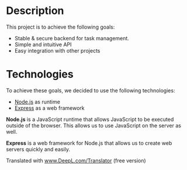 # Description

This project is to achieve the following goals:
* Stable & secure backend for task management.
* Simple and intuitive API
* Easy integration with other projects

# Technologies

To achieve these goals, we decided to use the following technologies:
* [Node.js](https://nodejs.org/en/) as runtime
* [Express](https://expressjs.com/) as a web framework

**Node.js** is a JavaScript runtime that allows JavaScript to be executed outside of the browser. This allows us to use JavaScript on the server as well.

**Express** is a web framework for Node.js that allows us to create web servers quickly and easily.

Translated with www.DeepL.com/Translator (free version)